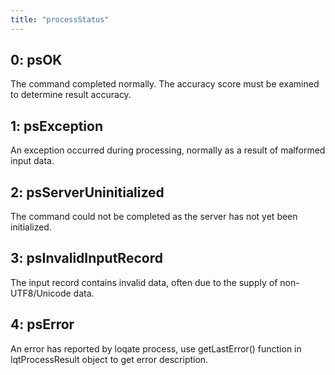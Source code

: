 ```yaml
---
title: "processStatus"
---
```


## **0: psOK**

The command completed normally. The accuracy score must be examined to determine result accuracy.

## **1: psException**

An exception occurred during processing, normally as a result of malformed input data.

## **2: psServerUninitialized**

The command could not be completed as the server has not yet been initialized.

## **3: psInvalidInputRecord**

The input record contains invalid data, often due to the supply of non-UTF8/Unicode data.

## **4: psError**

An error has reported by loqate process, use getLastError() function in lqtProcessResult object to get error description.
